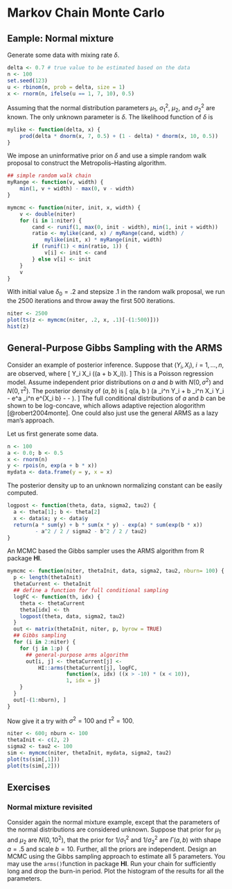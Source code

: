 # Markov Chain Monte Carlo

## Eample: Normal mixture
Generate some data with mixing rate $\delta$.
```r
delta <- 0.7 # true value to be estimated based on the data
n <- 100
set.seed(123)
u <- rbinom(n, prob = delta, size = 1)
x <- rnorm(n, ifelse(u == 1, 7, 10), 0.5)
```

Assuming that the normal distribution parameters $\mu_1$, $\sigma_1^2$, $\mu_2$, and $\sigma_2^2$ are known. The only unknown parameter is $\delta$. The likelihood function of $\delta$ is
```r
mylike <- function(delta, x) {
    prod(delta * dnorm(x, 7, 0.5) + (1 - delta) * dnorm(x, 10, 0.5))
}
```


We impose an uninformative prior on $\delta$ and use a simple random walk proposal to construct the Metropolis--Hasting algorithm.
```r
## simple random walk chain
myRange <- function(v, width) {
    min(1, v + width) - max(0, v - width)
}

mymcmc <- function(niter, init, x, width) {
    v <- double(niter)
    for (i in 1:niter) {
        cand <- runif(1, max(0, init - width), min(1, init + width))
        ratio <- mylike(cand, x) / myRange(cand, width) /
            mylike(init, x) * myRange(init, width)
        if (runif(1) < min(ratio, 1)) {
            v[i] <- init <- cand
        } else v[i] <- init
    }
    v
}
```


With initial value $\delta_0 = .2$ and stepsize $.1$ in the random walk proposal, we run the 2500 iterations and throw away the first 500 iterations.
```r
niter <- 2500
plot(ts(z <- mymcmc(niter, .2, x, .1)[-(1:500)]))
hist(z)
```


## General-Purpose Gibbs Sampling with the ARMS

Consider an example of posterior inference. 
Suppose that $(Y_i, X_i)$, $i = 1, \ldots, n$, are observed, where
\[
Y_i \mid X_i \sim \mbox{Poisson}(\exp(a + b X_i)).
\]
This is a Poisson regression model. Assume independent prior distributions on $a$ and $b$ with $N(0, \sigma^2)$ and $N(0, \tau^2)$. The posterior density of $(a, b)$ is
\[
q(a, b \mid \mbox{data}) \propto
\exp\left(a \sum_i^n Y_i + b \sum_i^n X_i Y_i - e^a \sum_i^n e^{X_i b} - \frac{a^2}{2\sigma^2} - \frac{b^2}{2\tau^2}\right).
\]
The full conditional distributions of $a$ and $b$ can be shown to be log-concave, which allows adaptive rejection alogorithm [@robert2004monte]. One could also just use the general ARMS as a lazy man's approach.


Let us first generate some data.
```r
n <- 100
a <- 0.0; b <- 0.5
x <- rnorm(n)
y <- rpois(n, exp(a + b * x))
mydata <- data.frame(y = y, x = x)
```
The posterior density up to an unknown normalizing constant can be easily computed.
```r
logpost <- function(theta, data, sigma2, tau2) {
  a <- theta[1]; b <- theta[2]
  x <- data$x; y <- data$y
  return(a * sum(y) + b * sum(x * y) - exp(a) * sum(exp(b * x))
         - a^2 / 2 / sigma2 - b^2 / 2 / tau2)
}
```
An MCMC based the Gibbs sampler uses the ARMS algorithm from R package __HI__.
```r
mymcmc <- function(niter, thetaInit, data, sigma2, tau2, nburn= 100) {
  p <- length(thetaInit)
  thetaCurrent <- thetaInit
  ## define a function for full conditional sampling  
  logFC <- function(th, idx) {
    theta <- thetaCurrent
    theta[idx] <- th
    logpost(theta, data, sigma2, tau2)
  }
  out <- matrix(thetaInit, niter, p, byrow = TRUE)
  ## Gibbs sampling
  for (i in 2:niter) {
    for (j in 1:p) {
      ## general-purpose arms algorithm
      out[i, j] <- thetaCurrent[j] <-
          HI::arms(thetaCurrent[j], logFC,
                   function(x, idx) ((x > -10) * (x < 10)), 
                   1, idx = j)
    }
  }
  out[-(1:nburn), ]
}
```
Now give it a try with $\sigma^2 = 100$ and $\tau^2 = 100$.
```r
niter <- 600; nburn <- 100
thetaInit <- c(2, 2)
sigma2 <- tau2 <- 100
sim <- mymcmc(niter, thetaInit, mydata, sigma2, tau2)
plot(ts(sim[,1]))
plot(ts(sim[,2]))
```

## Exercises

### Normal mixture revisited
Consider again the normal mixture example, except that the parameters of the normal distributions are considered unknown. Suppose that prior for $\mu_1$ and $\mu_2$ are $N(0, 10^2)$, that the prior for $1/\sigma_1^2$ and $1/\sigma_2^2$ are $\Gamma(a, b)$ with shape $a = .5$ and scale $b = 10$. Further, all the priors are independent. Design an MCMC using the Gibbs sampling approach to estimate all 5 parameters. You may use the `arms()`function in package **HI**. Run your chain for sufficiently long and drop the burn-in period. Plot the histogram of the results for all the parameters.
